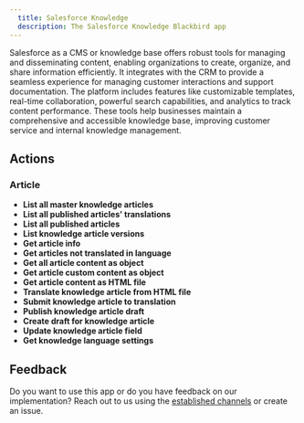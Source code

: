 ```yaml
---
  title: Salesforce Knowledge
  description: The Salesforce Knowledge Blackbird app
---
```


<LinkCard title="View on Github" target="_blank" href="https://github.com/bb-io/SalesforceKnowledge" icon="github" />

Salesforce as a CMS or knowledge base offers robust tools for managing and disseminating content, enabling organizations to create, organize, and share information efficiently. It integrates with the CRM to provide a seamless experience for managing customer interactions and support documentation. The platform includes features like customizable templates, real-time collaboration, powerful search capabilities, and analytics to track content performance. These tools help businesses maintain a comprehensive and accessible knowledge base, improving customer service and internal knowledge management.

## Actions

### Article

- **List all master knowledge articles**
- **List all published articles' translations**
- **List all published articles**
- **List knowledge article versions**
- **Get article info**
- **Get articles not translated in language**
- **Get all article content as object**
- **Get article custom content as object**
- **Get article content as HTML file**
- **Translate knowledge article from HTML file**
- **Submit knowledge article to translation**
- **Publish knowledge article draft**
- **Create draft for knowledge article**
- **Update knowledge article field**
- **Get knowledge language settings**

## Feedback

Do you want to use this app or do you have feedback on our implementation? Reach out to us using the [established channels](https://www.blackbird.io/) or create an issue.

